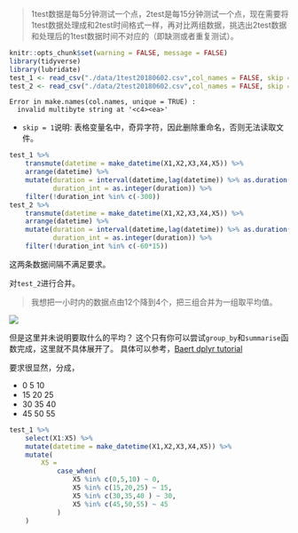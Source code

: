 > 1test数据是每5分钟测试一个点，2test是每15分钟测试一个点，现在需要将1test数据处理成和2test时间格式一样，再对比两组数据，挑选出2test数据和处理后的1test数据时间不对应的（即缺测或者重复测试）。

```r
knitr::opts_chunk$set(warning = FALSE, message = FALSE)
library(tidyverse)
library(lubridate)
test_1 <- read_csv("./data/1test20180602.csv",col_names = FALSE, skip = 1)
test_2 <- read_csv("./data/2test20180602.csv",col_names = FALSE, skip = 1)
```

    Error in make.names(col.names, unique = TRUE) : 
      invalid multibyte string at '<c4><ea>'

+ `skip = 1`说明: 表格变量名中，奇异字符，因此删除重命名，否则无法读取文件。

```r
test_1 %>% 
    transmute(datetime = make_datetime(X1,X2,X3,X4,X5)) %>% 
    arrange(datetime) %>% 
    mutate(duration = interval(datetime,lag(datetime)) %>% as.duration(),
           duration_int = as.integer(duration)) %>% 
    filter(!duration_int %in% c(-300))
test_2 %>% 
    transmute(datetime = make_datetime(X1,X2,X3,X4,X5)) %>% 
    arrange(datetime) %>% 
    mutate(duration = interval(datetime,lag(datetime)) %>% as.duration(),
           duration_int = as.integer(duration)) %>% 
    filter(!duration_int %in% c(-60*15))
```

这两条数据间隔不满足要求。

对`test_2`进行合并。

> 我想把一小时内的数据点由12个降到4个，把三组合并为一组取平均值。

![](http://p24kaozv6.bkt.clouddn.com/xiaoxiao_demand.png)

但是这里并未说明要取什么的平均？
这个只有你可以尝试`group_by`和`summarise`函数完成，这里就不具体展开了。
具体可以参考，[Baert dplyr tutorial](https://jiaxiangli.netlify.com/2018/02/dplyr/)

要求很显然，分成，

+ 0 5 10
+ 15 20 25
+ 30 35 40 
+ 45 50 55

```r
test_1 %>% 
    select(X1:X5) %>% 
    mutate(datetime = make_datetime(X1,X2,X3,X4,X5)) %>% 
    mutate(
        X5 = 
            case_when(
                X5 %in% c(0,5,10) ~ 0,
                X5 %in% c(15,20,25) ~ 15,
                X5 %in% c(30,35,40 ) ~ 30,
                X5 %in% c(45,50,55) ~ 45
            )
    )
```


